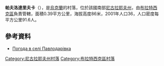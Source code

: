 {{coord|47|49|43|N|31|32|59|E|scale:100000|display=title}}

'''帕夫洛達里夫卡'''（{{lang-uk|Павлодарівка}}），是[[烏克蘭|烏克蘭]]的村落，位於該國南部[[尼古拉耶夫州|尼古拉耶夫州]]，由[[布拉特西克區|布拉特西克區]]負責管轄，面積0.39平方公里，海拔高度86米，2001年人口36，人口密度每平方公里91.6人。

==參考資料==
* [http://weather.in.ua/ua/nikolaevskaja/19487 Погода в селі Павлодарівка] {{Wayback|url=http://weather.in.ua/ua/nikolaevskaja/19487 |date=20160606180355 }}

[[Category:尼古拉耶夫州村落|Category:尼古拉耶夫州村落]]
[[Category:布拉特西克區村落|Category:布拉特西克區村落]]


{{Mykolaiv-geo-stub}}